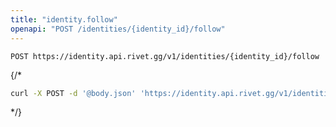 ```yaml
---
title: "identity.follow"
openapi: "POST /identities/{identity_id}/follow"
---
```


```
POST https://identity.api.rivet.gg/v1/identities/{identity_id}/follow
```


{/*<RequestExample>
```bash curl
curl -X POST -d '@body.json' 'https://identity.api.rivet.gg/v1/identities/{identity_id}/follow'
```
</RequestExample>*/}
